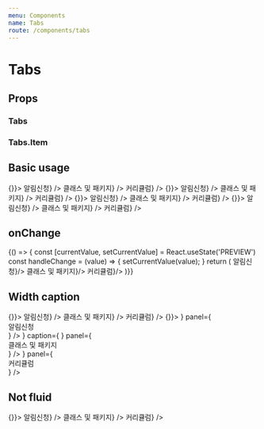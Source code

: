 ```yaml
---
menu: Components
name: Tabs
route: /components/tabs
---
```



# Tabs

## Props

### Tabs

<Props of={Tabs} />

### Tabs.Item

<Props of={Tabs.Item} />

## Basic usage

<Playground>
  <PlayGroundContainer>
    <Tabs value="PREVIEW" onChange={value => {}}>
      <Tabs.Item value="PREVIEW" title="알림신청" caption="1개" panel={<div>알림신청</div>} />
      <Tabs.Item value="KLASS" title="클래스 및 패키지" caption="99개" panel={<div>클래스 및 패키지</div>} />
      <Tabs.Item value="CURRICLUM" title="커리큘럼" caption="1개" panel={<div>커리큘럼</div>} />
    </Tabs>
  </PlayGroundContainer>
  <PlayGroundContainer>
    <Tabs value="KLASS" type="orange" onChange={value => {}}>
      <Tabs.Item value="PREVIEW" title="알림신청" caption="1개" panel={<div>알림신청</div>} />
      <Tabs.Item value="KLASS" title="클래스 및 패키지" caption="99개" panel={<div>클래스 및 패키지</div>} />
      <Tabs.Item value="CURRICLUM" title="커리큘럼" caption="1개" panel={<div>커리큘럼</div>} />
    </Tabs>
  </PlayGroundContainer>
  <PlayGroundContainer theme={Theme.dark}>
    <Tabs value="PREVIEW" theme={Theme.dark} onChange={value => {}}>
      <Tabs.Item value="PREVIEW" title="알림신청" caption="1개" panel={<div>알림신청</div>} />
      <Tabs.Item value="KLASS" title="클래스 및 패키지" caption="99개" panel={<div>클래스 및 패키지</div>} />
      <Tabs.Item value="CURRICLUM" title="커리큘럼" caption="1개" panel={<div>커리큘럼</div>} />
    </Tabs>
  </PlayGroundContainer>
  <PlayGroundContainer theme={Theme.dark}>
    <Tabs value="KLASS" type="red" theme={Theme.dark} onChange={value => {}}>
      <Tabs.Item value="PREVIEW" title="알림신청" caption="1개" panel={<div>알림신청</div>} />
      <Tabs.Item value="KLASS" title="클래스 및 패키지" caption="99개" panel={<div>클래스 및 패키지</div>} />
      <Tabs.Item value="CURRICLUM" title="커리큘럼" caption="1개" panel={<div>커리큘럼</div>} />
    </Tabs>
  </PlayGroundContainer>
</Playground>

## onChange

<Playground>
  {() => {
    const [currentValue, setCurrentValue] = React.useState('PREVIEW')
    const handleChange = (value) => {
      setCurrentValue(value);
    }
    return (
      <Tabs value={currentValue} onChange={handleChange}>
        <Tabs.Item value='PREVIEW' title="알림신청" panel={<div>알림신청</div>}/>
        <Tabs.Item value='KLASS' title="클래스 및 패키지" panel={<div>클래스 및 패키지</div>}/>
        <Tabs.Item value='CURRICLUM' title="커리큘럼" panel={<div>커리큘럼</div>}/>
      </Tabs>
    )}}
</Playground>

## Width caption

<Playground>
  <Tabs value="PREVIEW" onChange={value => {}}>
    <Tabs.Item value="PREVIEW" title="알림신청" caption="1개" panel={<div>알림신청</div>} />
    <Tabs.Item value="KLASS" title="클래스 및 패키지" caption="99개" panel={<div>클래스 및 패키지</div>} />
    <Tabs.Item value="CURRICLUM" title="커리큘럼" caption="1개" panel={<div>커리큘럼</div>} />
  </Tabs>
</Playground>

<Playground>
  <Tabs value="PREVIEW" onChange={value => {}}>
    <Tabs.Item
      value="PREVIEW"
      title="알림신청"
      caption={
        <Badge pill size="sm">
          <Icon.Check fillColor={Colors.white} />
        </Badge>
      }
      panel={<div>알림신청</div>}
    />
    <Tabs.Item
      value="KLASS"
      title="클래스 및 패키지"
      caption={
        <Badge pill size="sm">
          <Icon.Check fillColor={Colors.white} />
        </Badge>
      }
      caption={
        <Badge pill size="sm">
          <Icon.Check fillColor={Colors.white} />
        </Badge>
      }
      panel={<div>클래스 및 패키지</div>}
    />
    <Tabs.Item
      value="CURRICLUM"
      title="커리큘럼"
      caption={
        <Badge pill size="sm" backgroundColor={Colors.gray600}>
          <Icon.Check fillColor={Colors.white} />
        </Badge>
      }
      panel={<div>커리큘럼</div>}
    />
  </Tabs>
</Playground>

## Not fluid

<Playground>
  <Tabs value="PREVIEW" fluid={false} onChange={value => {}}>
    <Tabs.Item value="PREVIEW" title="알림신청" caption="1개" panel={<div>알림신청</div>} />
    <Tabs.Item value="KLASS" title="클래스 및 패키지" caption="99개" panel={<div>클래스 및 패키지</div>} />
    <Tabs.Item value="CURRICLUM" title="커리큘럼" caption="1개" panel={<div>커리큘럼</div>} />
  </Tabs>
</Playground>
